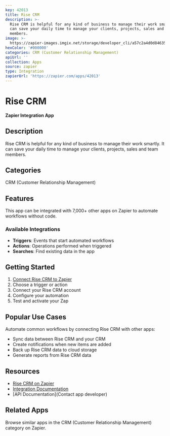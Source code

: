 ```yaml
---
key: 42013
title: Rise CRM
description: >-
  Rise CRM is helpful for any kind of business to manage their work smartly. It
  can save your daily time to manage your clients, projects, sales and team
  members.
image: >-
  https://zapier-images.imgix.net/storage/developer_cli/a57c2a4d0d846354d7034f603e063dde.png?auto=format%2Ccompress&ixlib=python-3.0.0&q=50
hexColor: '#000000'
categories: CRM (Customer Relationship Management)
apiUrl: ''
collection: Apps
source: zapier
type: Integration
zapierUrl: 'https://zapier.com/apps/42013'
---
```

# Rise CRM

**Zapier Integration App**

## Description

Rise CRM is helpful for any kind of business to manage their work smartly. It can save your daily time to manage your clients, projects, sales and team members.

## Categories

CRM (Customer Relationship Management)

## Features

This app can be integrated with 7,000+ other apps on Zapier to automate workflows without code.

### Available Integrations

- **Triggers**: Events that start automated workflows
- **Actions**: Operations performed when triggered
- **Searches**: Find existing data in the app

## Getting Started

1. [Connect Rise CRM to Zapier](https://zapier.com/apps/42013)
2. Choose a trigger or action
3. Connect your Rise CRM account
4. Configure your automation
5. Test and activate your Zap

## Popular Use Cases

Automate common workflows by connecting Rise CRM with other apps:

- Sync data between Rise CRM and your CRM
- Create notifications when new items are added
- Back up Rise CRM data to cloud storage
- Generate reports from Rise CRM data

## Resources

- [Rise CRM on Zapier](https://zapier.com/apps/42013)
- [Integration Documentation](https://zapier.com/apps/42013/integrations)
- [API Documentation](Contact app developer)

## Related Apps

Browse similar apps in the CRM (Customer Relationship Management) category on Zapier.
